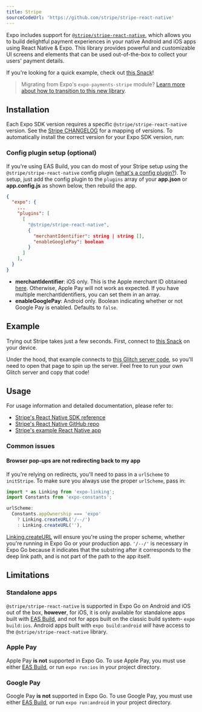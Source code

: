 ```yaml
---
title: Stripe
sourceCodeUrl: 'https://github.com/stripe/stripe-react-native'
---
```



Expo includes support for [`@stripe/stripe-react-native`](https://github.com/stripe/stripe-react-native), which allows you to build delightful payment experiences in your native Android and iOS apps using React Native & Expo. This library provides powerful and customizable UI screens and elements that can be used out-of-the-box to collect your users' payment details.

If you're looking for a quick example, check out [this Snack](https://snack.expo.dev/@charliecruzan/stripe-react-native-example?platform=mydevice)!

> Migrating from Expo's `expo-payments-stripe` module? [Learn more about how to transition to this new library](https://github.com/expo/fyi/blob/master/payments-migration-guide.mdx#how-to-migrate-from-expo-payments-stripe-to-the-new-stripestripe-react-native-library).

<PlatformsSection android emulator ios simulator />

## Installation

Each Expo SDK version requires a specific `@stripe/stripe-react-native` version. See the [Stripe CHANGELOG](https://github.com/stripe/stripe-react-native/blob/master/CHANGELOG.mdx) for a mapping of versions. To automatically install the correct version for your Expo SDK version, run:

<InstallSection
  packageName="@stripe/stripe-react-native"
  href="https://github.com/stripe/stripe-react-native"
/>

### Config plugin setup (optional)

If you're using EAS Build, you can do most of your Stripe setup using the `@stripe/stripe-react-native` config plugin ([what's a config plugin?](/guides/config-plugins.mdx)). To setup, just add the config plugin to the `plugins` array of your **app.json** or **app.config.js** as shown below, then rebuild the app.

```json
{
  "expo": {
    ...
    "plugins": [
      [
        "@stripe/stripe-react-native",
        {
          "merchantIdentifier": string | string [],
          "enableGooglePay": boolean
        }
      ]
    ],
  }
}
```

- **merchantIdentifier**: iOS only. This is the Apple merchant ID obtained [here](https://stripe.com/docs/apple-pay?platform=react-native). Otherwise, Apple Pay will not work as expected. If you have multiple merchantIdentifiers, you can set them in an array.
- **enableGooglePay**: Android only. Boolean indicating whether or not Google Pay is enabled. Defaults to `false`.

## Example

Trying out Stripe takes just a few seconds. First, connect to [this Snack](https://snack.expo.dev/@charliecruzan/stripe-react-native-example?platform=mydevice) on your device.

Under the hood, that example connects to [this Glitch server code](https://glitch.com/edit/#!/expo-stripe-server-example), so you'll need to open that page to spin up the server. Feel free to run your own Glitch server and copy that code!

## Usage

For usage information and detailed documentation, please refer to:

- [Stripe's React Native SDK reference](https://stripe.dev/stripe-react-native/api-reference/index.html)
- [Stripe's React Native GitHub repo](https://github.com/stripe/stripe-react-native)
- [Stripe's example React Native app](https://github.com/stripe/stripe-react-native/tree/master/example)

### Common issues

#### Browser pop-ups are not redirecting back to my app

If you're relying on redirects, you'll need to pass in a `urlScheme` to `initStripe`. To make sure you always use the proper `urlScheme`, pass in:

```js
import * as Linking from 'expo-linking';
import Constants from 'expo-constants';

urlScheme:
  Constants.appOwnership === 'expo'
    ? Linking.createURL('/--/')
    : Linking.createURL(''),
```

[Linking.createURL](/versions/latest/sdk/linking.mdx#linkingcreateurlpath-options) will ensure you're using the proper scheme, whether you're running in Expo Go or your production app. `'/--/'` is necessary in Expo Go because it indicates that the substring after it corresponds to the deep link path, and is not part of the path to the app itself.

## Limitations

### Standalone apps

`@stripe/stripe-react-native` is supported in Expo Go on Android and iOS out of the box, **however**, for iOS, it is only available for standalone apps built with [EAS Build](/build/introduction.mdx), and not for apps built on the classic build system- `expo build:ios`. Android apps built with `expo build:android` _will_ have access to the `@stripe/stripe-react-native` library.

### Apple Pay

Apple Pay **is not** supported in Expo Go. To use Apple Pay, you must use either [EAS Build](/build/introduction.mdx), or run `expo run:ios` in your project directory.

### Google Pay

Google Pay **is not** supported in Expo Go. To use Google Pay, you must use either [EAS Build](/build/introduction.mdx), or run `expo run:android` in your project directory.
